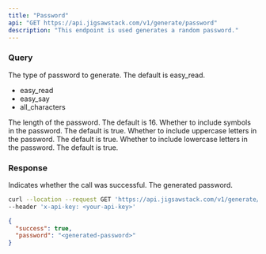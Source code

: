 ```yaml
---
title: "Password"
api: "GET https://api.jigsawstack.com/v1/generate/password"
description: "This endpoint is used generates a random password."
---
```


### Query

<ParamField query="type" type="string" default="easy_read">
  The type of password to generate. The default is easy_read.
  <ul>
    <li>easy_read</li>
    <li>easy_say</li>
    <li>all_characters</li>
  </ul>
</ParamField>

<ParamField query="length" type="string" default="16">
  The length of the password. The default is 16.
</ParamField>

<ParamField query="symbols" type="string" default="true">
  Whether to include symbols in the password. The default is true.
</ParamField>

<ParamField query="uppercase" type="string" default="true">
  Whether to include uppercase letters in the password. The default is true.
</ParamField>

<ParamField query="lowercase" type="string" default="true">
  Whether to include lowercase letters in the password. The default is true.
</ParamField>

<Snippet file="header.mdx" />

### Response

<ResponseField name="success" type="boolean">
  Indicates whether the call was successful.
</ResponseField>

<ResponseField name="password" type="string">
  The generated password.
</ResponseField>

<RequestExample>

```bash Example Request
curl --location --request GET 'https://api.jigsawstack.com/v1/generate/password' \
--header 'x-api-key: <your-api-key>'
```

</RequestExample>

<ResponseExample>

```json Response
{
  "success": true,
  "password": "<generated-password>"
}
```

</ResponseExample>
